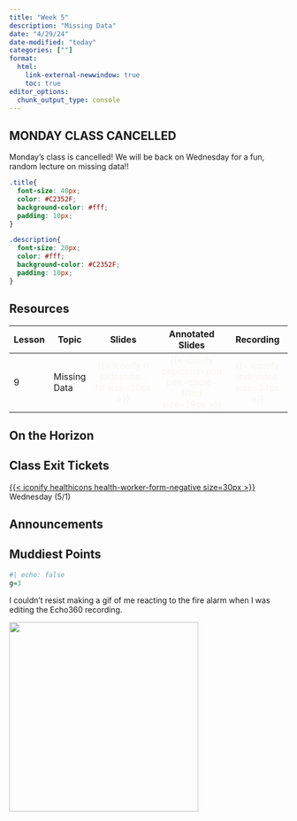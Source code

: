 ```yaml
---
title: "Week 5"
description: "Missing Data"
date: "4/29/24"
date-modified: "today"
categories: [""]
format: 
  html:
    link-external-newwindow: true
    toc: true
editor_options: 
  chunk_output_type: console
---
```


::: callout-important
## MONDAY CLASS CANCELLED

Monday's class is cancelled! We will be back on Wednesday for a fun, random lecture on missing data!!
:::

```css
.title{
  font-size: 40px;
  color: #C2352F;
  background-color: #fff;
  padding: 10px;
}

.description{
  font-size: 20px;
  color: #fff;
  background-color: #C2352F;
  padding: 10px;
}
```

## Resources

| Lesson | Topic        |                                Slides                                 |                                  Annotated Slides                                  |                           Recording                           |
|--------|--------------|:---------------------------------------------------------------------:|:----------------------------------------------------------------------------------:|:-------------------------------------------------------------:|
| 9      | Missing Data | [{{< iconify ri slideshow-fill size=30px >}}]{style="color:#f8f5f0;"} | [{{< iconify pepicons-pop pen-circle-filled size=29px >}}]{style="color:#f8f5f0;"} | [{{< iconify mdi video size=34px >}}]{style="color:#f8f5f0;"} |

## On the Horizon

## Class Exit Tickets

[[{{< iconify healthicons health-worker-form-negative size=30px >}}](https://forms.office.com/Pages/ResponsePage.aspx?id=V3lz4rj6fk2U9pvWr59xWFMopmPUjRtDiHLswhgacNhUOUZTWFJNWDdHVDM3UFAwU0M4OFBYODQ1SC4u)]{style="color:#f8f5f0;"} Wednesday (5/1)

## Announcements

## Muddiest Points

```r
#| echo: false
g=3
```

I couldn't resist making a gif of me reacting to the fire alarm when I was editing the Echo360 recording.

![](/images/fire_alarm.gif){width="342"}

## 
